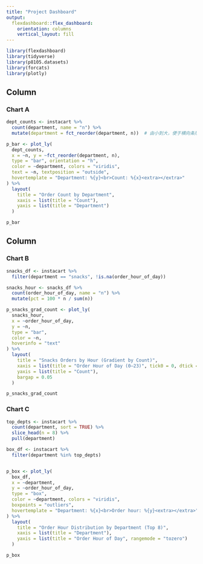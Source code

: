 ```yaml
---
title: "Project Dashboard"
output: 
  flexdashboard::flex_dashboard:
    orientation: columns
    vertical_layout: fill
---
```

```r
library(flexdashboard)
library(tidyverse)
library(p8105.datasets)
library(forcats)
library(plotly)
```

Column {data-width=650}
-----------------------------------------------------------------------

### Chart A

```r
dept_counts <- instacart %>%
  count(department, name = "n") %>%
  mutate(department = fct_reorder(department, n))  # 由小到大，便于横向条形展示

p_bar <- plot_ly(
  dept_counts,
  x = ~n, y = ~fct_reorder(department, n),
  type = "bar", orientation = "h",
  color = ~department, colors = "viridis",
  text = ~n, textposition = "outside",
  hovertemplate = "Department: %{y}<br>Count: %{x}<extra></extra>"
) %>%
  layout(
    title = "Order Count by Department",
    xaxis = list(title = "Count"),
    yaxis = list(title = "Department")
  )

p_bar
```

Column {data-width=350}
-----------------------------------------------------------------------

### Chart B

```r
snacks_df <- instacart %>%
  filter(department == "snacks", !is.na(order_hour_of_day))

snacks_hour <- snacks_df %>%
  count(order_hour_of_day, name = "n") %>%
  mutate(pct = 100 * n / sum(n))

p_snacks_grad_count <- plot_ly(
  snacks_hour,
  x = ~order_hour_of_day,
  y = ~n,
  type = "bar",
  color = ~n,
  hoverinfo = "text"
) %>%
  layout(
    title = "Snacks Orders by Hour (Gradient by Count)",
    xaxis = list(title = "Order Hour of Day (0–23)", tick0 = 0, dtick = 3),
    yaxis = list(title = "Count"),
    bargap = 0.05
  )

p_snacks_grad_count
```

### Chart C

```r
top_depts <- instacart %>%
  count(department, sort = TRUE) %>%
  slice_head(n = 8) %>%
  pull(department)

box_df <- instacart %>%
  filter(department %in% top_depts)


p_box <- plot_ly(
  box_df,
  x = ~department,
  y = ~order_hour_of_day,
  type = "box",
  color = ~department, colors = "viridis",
  boxpoints = "outliers",
  hovertemplate = "Department: %{x}<br>Order hour: %{y}<extra></extra>"
) %>%
  layout(
    title = "Order Hour Distribution by Department (Top 8)",
    xaxis = list(title = "Department"),
    yaxis = list(title = "Order Hour of Day", rangemode = "tozero")
  )

p_box
```

